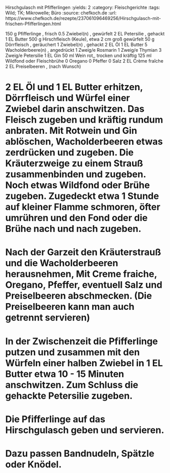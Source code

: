 Hirschgulasch mit Pfifferlingen
:yields: 2
:category: Fleischgerichte
:tags: Wild; TK; Mikrowelle; Büro
:source: chefkoch.de
:url: https://www.chefkoch.de/rezepte/237061096469256/Hirschgulasch-mit-frischen-Pfifferlingen.html

150 g Pfifferlinge , frisch
0.5 Zwiebel(n) , gewürfelt
2 EL Petersilie , gehackt
1 EL Butter
500 g Hirschfleisch (Keule), etwa 2 cm groß gewürfelt
50 g Dörrfleisch , geräuchert
1 Zwiebel(n) , gehackt
2 EL Öl
1 EL Butter
5 Wacholderbeere(n) , angedrückt
1 Zweig/e Rosmarin
1 Zweig/e Thymian
3 Zweig/e Petersilie
1 EL Gin
50 ml Wein rot,, trocken und kräftig
125 ml Wildfond oder Fleischbrühe
0 Oregano
0 Pfeffer
0 Salz
2 EL Crème fraîche
2 EL Preiselbeeren , (nach Wunsch)

# 2 EL Öl und 1 EL Butter erhitzen, Dörrfleisch und Würfel einer Zwiebel darin anschwitzen. Das Fleisch zugeben und kräftig rundum anbraten. Mit Rotwein und Gin ablöschen, Wacholderbeeren etwas zerdrücken und zugeben. Die Kräuterzweige zu einem Strauß zusammenbinden und zugeben. Noch etwas Wildfond oder Brühe zugeben. Zugedeckt etwa 1 Stunde auf kleiner Flamme schmoren, öfter umrühren und den Fond oder die Brühe nach und nach zugeben.
# Nach der Garzeit den Kräuterstrauß und die Wacholderbeeren herausnehmen, Mit Creme fraiche, Oregano, Pfeffer, eventuell Salz und Preiselbeeren abschmecken. (Die Preiselbeeren kann man auch getrennt servieren)
# In der Zwischenzeit die Pfifferlinge putzen und zusammen mit den Würfeln einer halben Zwiebel in 1 EL Butter etwa 10 - 15 Minuten anschwitzen. Zum Schluss die gehackte Petersilie zugeben.
# Die Pfifferlinge auf das Hirschgulasch geben und servieren.
# Dazu passen Bandnudeln, Spätzle oder Knödel.
